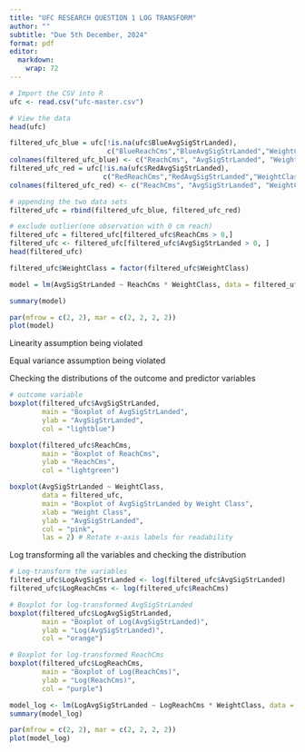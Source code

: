 ```yaml
---
title: "UFC RESEARCH QUESTION 1 LOG TRANSFORM"
author: ""
subtitle: "Due 5th December, 2024"
format: pdf
editor: 
  markdown: 
    wrap: 72
---
```


```r
# Import the CSV into R
ufc <- read.csv("ufc-master.csv")

# View the data
head(ufc)
```

```r
filtered_ufc_blue = ufc[!is.na(ufc$BlueAvgSigStrLanded), 
                        c("BlueReachCms","BlueAvgSigStrLanded","WeightClass")]
colnames(filtered_ufc_blue) <- c("ReachCms", "AvgSigStrLanded", "WeightClass")
filtered_ufc_red = ufc[!is.na(ufc$RedAvgSigStrLanded), 
                       c("RedReachCms","RedAvgSigStrLanded","WeightClass")]
colnames(filtered_ufc_red) <- c("ReachCms", "AvgSigStrLanded", "WeightClass")

# appending the two data sets
filtered_ufc = rbind(filtered_ufc_blue, filtered_ufc_red)

# exclude outlier(one observation with 0 cm reach)
filtered_ufc = filtered_ufc[filtered_ufc$ReachCms > 0,]
filtered_ufc <- filtered_ufc[filtered_ufc$AvgSigStrLanded > 0, ]
head(filtered_ufc)
```

```r
filtered_ufc$WeightClass = factor(filtered_ufc$WeightClass)

model = lm(AvgSigStrLanded ~ ReachCms * WeightClass, data = filtered_ufc)

summary(model)
```

```r
par(mfrow = c(2, 2), mar = c(2, 2, 2, 2)) 
plot(model)  
```

Linearity assumption being violated

Equal variance assumption being violated

Checking the distributions of the outcome and predictor variables

```r
# outcome variable
boxplot(filtered_ufc$AvgSigStrLanded, 
        main = "Boxplot of AvgSigStrLanded", 
        ylab = "AvgSigStrLanded",
        col = "lightblue")
```

```r
boxplot(filtered_ufc$ReachCms, 
        main = "Boxplot of ReachCms", 
        ylab = "ReachCms",
        col = "lightgreen")
```

```r
boxplot(AvgSigStrLanded ~ WeightClass, 
        data = filtered_ufc, 
        main = "Boxplot of AvgSigStrLanded by Weight Class", 
        xlab = "Weight Class", 
        ylab = "AvgSigStrLanded",
        col = "pink",
        las = 2) # Rotate x-axis labels for readability
```

Log transforming all the variables and checking the distribution

```r
# Log-transform the variables
filtered_ufc$LogAvgSigStrLanded <- log(filtered_ufc$AvgSigStrLanded)
filtered_ufc$LogReachCms <- log(filtered_ufc$ReachCms)

# Boxplot for log-transformed AvgSigStrLanded
boxplot(filtered_ufc$LogAvgSigStrLanded, 
        main = "Boxplot of Log(AvgSigStrLanded)", 
        ylab = "Log(AvgSigStrLanded)",
        col = "orange")

```

```r
# Boxplot for log-transformed ReachCms
boxplot(filtered_ufc$LogReachCms, 
        main = "Boxplot of Log(ReachCms)", 
        ylab = "Log(ReachCms)",
        col = "purple")
```

```r
model_log <- lm(LogAvgSigStrLanded ~ LogReachCms * WeightClass, data = filtered_ufc)
summary(model_log)
```

```r
par(mfrow = c(2, 2), mar = c(2, 2, 2, 2)) 
plot(model_log)  
```
